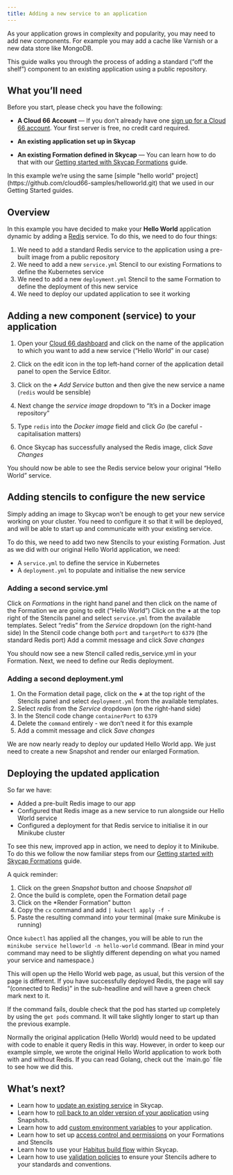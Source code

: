 ```yaml
---
title: Adding a new service to an application
---
```


As your application grows in complexity and popularity, you may need to add new components. For example you may add a cache like Varnish or a new data store like MongoDB. 

This guide walks you through the process of adding a standard (“off the shelf”) component to an existing application using a public repository.

## What you’ll need

Before you start, please check you have the following:

* **A Cloud 66 Account** &mdash; If you don't already have one [sign up for a Cloud 66 account](https://app.cloud66.com/users/sign_up). Your first server is free, no credit card required.

* **An existing application set up in Skycap**

* **An existing Formation defined in Skycap** &mdash; You can learn how to do that with our [Getting started with Skycap Formations](/docs/skycap/using-formations) guide.

<Callout type="info" title="Sample project">
In this example we’re using the same [simple "hello world" project](https://github.com/cloud66-samples/helloworld.git) that we used in our Getting Started guides. 
</Callout>

## Overview

In this example you have decided to make your **Hello World** application dynamic by adding a [Redis](https://redis.io/) service. To do this, we need to do four things:

1. We need to add a standard Redis service to the application using a pre-built image from a public repository
2. We need to add a new `service.yml` Stencil to our existing Formations to define the Kubernetes service
3. We need to add a new `deployment.yml` Stencil to the same Formation to define the deployment of this new service
4. We need to deploy our updated application to see it working

## Adding a new component (service) to your application

1. Open your [Cloud 66 dashboard](https://app.cloud66.com/dashboard) and click on the name of the application to which you want to add a new service (“Hello World” in our case) 

2. Click on the edit icon in the top left-hand corner of the application detail panel to open the Service Editor.

3. Click on the ***+** Add Service* button and then give the new service a name (`redis` would be sensible) 

4. Next change the *service image* dropdown to “It’s in a Docker image repository”

5. Type `redis` into the *Docker image* field and click *Go* (be careful - capitalisation matters)

6. Once Skycap has successfully analysed the Redis image, click *Save Changes* 

You should now be able to see the Redis service below your original “Hello World” service.

## Adding stencils to configure the new service

Simply adding an image to Skycap won’t be enough to get your new service working on your cluster. You need to configure it so that it will be deployed, and will be able to start up and communicate with your existing service.

To do this, we need to add two new Stencils to your existing Formation. Just as we did with our original Hello World application, we need:

* A `service.yml` to define the service in Kubernetes
* A `deployment.yml` to populate and initialise the new service 

### Adding a second service.yml

Click on *Formations* in the right hand panel and then click on the name of the Formation we are going to edit (“Hello World”)
Click on the **+** at the top right of the Stencils panel and select `service.yml` from the available templates.
Select “redis” from the *Service* dropdown (on the right-hand side)
In the Stencil code change both `port` and `targetPort` to `6379` (the standard Redis port)
Add a commit message and click *Save changes*

You should now see a new Stencil called redis_service.yml in your Formation. Next, we need to define our Redis deployment.

### Adding a second deployment.yml

1. On the Formation detail page, click on the **+** at the top right of the Stencils panel and select `deployment.yml` from the available templates.
2. Select *redis* from the *Service* dropdown (on the right-hand side)
3. In the Stencil code change `containerPort` to `6379` 
4. Delete the `command` entirely - we don’t need it for this example
5. Add a commit message and click *Save changes*

We are now nearly ready to deploy our updated Hello World app. We just need to create a new Snapshot and render our enlarged Formation.

## Deploying the updated application

So far we have:

* Added a pre-built Redis image to our app
* Configured that Redis image as a new service to run alongside our Hello World service
* Configured a deployment for that Redis service to initialise it in our Minikube cluster

To see this new, improved app in action, we need to deploy it to Minikube. To do this we follow the now familiar steps from our [Getting started with Skycap Formations](/docs/skycap/using-formations#deploying-it-all-to-your-cluster) guide.

A quick reminder:

1. Click on the green *Snapshot* button and choose *Snapshot all*
2. Once the build is complete, open the Formation detail page
3. Click on the *Render Formation” button
4. Copy the `cx` command and add `| kubectl apply -f -`
5. Paste the resulting command into your terminal (make sure Minikube is running)

Once `kubectl` has applied all the changes, you will be able to run the `minikube service helloworld -n hello-world` command. (Bear in mind your command may need to be slightly different depending on what you named your service and namespace.)

This will open up the Hello World web page, as usual, but this version of the page is different. If you have successfully deployed Redis, the page will say “(connected to Redis)” in the sub-headline and will have a green check mark next to it. 

If the command fails, double check that the pod has started up completely by using the `get pods` command. It will take slightly longer to start up than the previous example.

<Callout type="info" title="Hello World and Redis">
 Normally the original application (Hello World) would need to be updated with code to enable it query Redis in this way. However, in order to keep our example simple, we wrote the original Hello World application to work both with and without Redis. If you can read Golang, check out the `main.go` file to see how we did this. 
</Callout>

## What’s next?

* Learn how to [update an existing service](/docs/skycap/updating-an-existing-service) in Skycap.
* Learn how to [roll back to an older version of your application](/docs/skycap/rolling-back-using-snapshots) using Snapshots.
* Learn how to add [custom environment variables](/docs/skycap/setting-environment-variables) to your application.
* Learn how to set up [access control and permissions](/docs/skycap/setting-up-access-control) on your Formations and Stencils
* Learn how to use your [Habitus build flow](/docs/skycap/using-habitus-with-skycap) within Skycap.
* Learn how to use [validation policies](/docs/skycap/using-validation-policies) to ensure your Stencils adhere to your standards and conventions. 